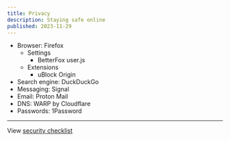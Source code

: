 ```yaml
---
title: Privacy
description: Staying safe online
published: 2023-11-29
---
```


- Browser: Firefox
  - Settings
    - BetterFox user.js
  - Extensions
    - uBlock Origin
- Search engine: DuckDuckGo
- Messaging: Signal
- Email: Proton Mail
- DNS: WARP by Cloudflare
- Passwords: 1Password

---

View [security checklist](https://brianlovin.com/security)